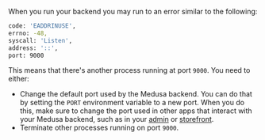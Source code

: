 When you run your backend you may run to an error similar to the following:

```bash
code: 'EADDRINUSE',
errno: -48,
syscall: 'Listen',
address: '::',
port: 9000
```

This means that there's another process running at port `9000`. You need to either:

- Change the default port used by the Medusa backend. You can do that by setting the `PORT` environment variable to a new port. When you do this, make sure to change the port used in other apps that interact with your Medusa backend, such as in your [admin](../admin/configuration.mdx#build-command-options) or [storefront](../starters/nextjs-medusa-starter.mdx#changing-medusa-backend-url).
- Terminate other processes running on port `9000`.
